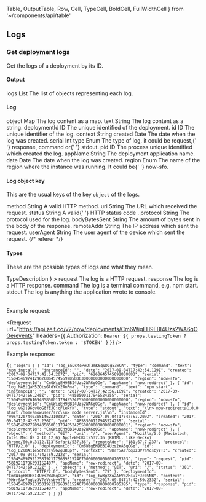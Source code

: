   Table,
  OutputTable,
  Row,
  Cell,
  TypeCell,
  BoldCell,
  FullWidthCell
} from '~/components/api/table'

## Logs

### Get deployment logs

<Endpoint method="GET" url="/v2/now/deployments/:id/events" />

Get the logs of a deployment by its ID.

#### Output

<OutputTable>
  <Row>
    <BoldCell>logs</BoldCell>
    <TypeCell>List</TypeCell>
    <Cell>The list of objects representing each log.</Cell>
  </Row>
</OutputTable>

#### Log

<OutputTable>
  <Row>
    <BoldCell>object</BoldCell>
    <TypeCell>Map</TypeCell>
    <Cell>The log content as a map.</Cell>
  </Row>
  <Row>
    <BoldCell>text</BoldCell>
    <TypeCell>String</TypeCell>
    <Cell>The log content as a string.</Cell>
  </Row>
  <Row>
    <BoldCell>deploymentId</BoldCell>
    <TypeCell>ID</TypeCell>
    <Cell>The unique identified of the deployment.</Cell>
  </Row>
  <Row>
    <BoldCell>id</BoldCell>
    <TypeCell>ID</TypeCell>
    <Cell>The unique identifier of the log.</Cell>
  </Row>
  <Row>
    <BoldCell>context</BoldCell>
    <TypeCell>String</TypeCell>
    <Cell />
  </Row>
  <Row>
    <BoldCell>created</BoldCell>
    <TypeCell>Date</TypeCell>
    <Cell>The date when the log was created.</Cell>
  </Row>
  <Row>
    <BoldCell>serial</BoldCell>
    <TypeCell>Int</TypeCell>
    <Cell />
  </Row>
  <Row>
    <BoldCell>type</BoldCell>
    <TypeCell>Enum</TypeCell>
    <Cell>
      The type of log, it could be <InlineCode>request</InlineCode>,{' '}
      <InlineCode>response</InlineCode>, <InlineCode>command</InlineCode> or{' '}
      <InlineCode>stdout</InlineCode>.
    </Cell>
  </Row>
  <Row>
    <BoldCell>pid</BoldCell>
    <TypeCell>ID</TypeCell>
    <Cell>The process unique identified which created the log.</Cell>
  </Row>
  <Row>
    <BoldCell>appName</BoldCell>
    <TypeCell>String</TypeCell>
    <Cell>The deployment application name.</Cell>
  </Row>
  <Row>
    <BoldCell>date</BoldCell>
    <TypeCell>Date</TypeCell>
    <Cell>The date when the log was created.</Cell>
  </Row>
  <Row>
    <BoldCell>region</BoldCell>
    <TypeCell>Enum</TypeCell>
    <Cell>
      The name of the region where the instance was running. It could be{' '}
      <InlineCode>now-sfo</InlineCode>.
    </Cell>
  </Row>
</OutputTable>

#### Log object key

This are the usual keys of the key `object` of the logs.

<OutputTable>
  <Row>
    <BoldCell>method</BoldCell>
    <TypeCell>String</TypeCell>
    <Cell>A valid HTTP method.</Cell>
  </Row>
  <Row>
    <BoldCell>uri</BoldCell>
    <TypeCell>String</TypeCell>
    <Cell>The URL which received the request.</Cell>
  </Row>
  <Row>
    <BoldCell>status</BoldCell>
    <TypeCell>String</TypeCell>
    <Cell>
      A valid{' '}
      <ExternalLink href="https://en.wikipedia.org/wiki/List_of_HTTP_status_codes">
        HTTP status code
      </ExternalLink>
      .
    </Cell>
  </Row>
  <Row>
    <BoldCell>protocol</BoldCell>
    <TypeCell>String</TypeCell>
    <Cell>The protocol used for the log.</Cell>
  </Row>
  <Row>
    <BoldCell>bodyBytesSent</BoldCell>
    <TypeCell>String</TypeCell>
    <Cell>The amount of bytes sent in the body of the response.</Cell>
  </Row>
  <Row>
    <BoldCell>remoteAddr</BoldCell>
    <TypeCell>String</TypeCell>
    <Cell>The IP address which sent the request.</Cell>
  </Row>
  <Row>
    <BoldCell>userAgent</BoldCell>
    <TypeCell>String</TypeCell>
    <Cell>The user agent of the device which sent the request.</Cell>
  </Row>
  {/* <Row>
    <BoldCell>referer</BoldCell>
    <TypeCell></TypeCell>
    <Cell></Cell>
  </Row> */}
</OutputTable>

#### Types

These are the possible types of logs and what they mean.

<Table
  head={
    <Row>
      <Cell isHead>Type</Cell>
      <FullWidthCell isHead>Description</FullWidthCell>
    </Row>
  }
>
  <Row>
    <BoldCell>request</BoldCell>
    <Cell>The log is a HTTP request.</Cell>
  </Row>
  <Row>
    <BoldCell>response</BoldCell>
    <Cell>The log is a HTTP response.</Cell>
  </Row>
  <Row>
    <BoldCell>command</BoldCell>
    <Cell>
      The log is a terminal command, e.g. <InlineCode>npm start</InlineCode>.
    </Cell>
  </Row>
  <Row>
    <BoldCell>stdout</BoldCell>
    <Cell>The log is anything the application wrote to console.</Cell>
  </Row>
</Table>

<Example>
  Example request:

<Request
  url="https://api.zeit.co/v2/now/deployments/Cm6WigEH9EBI4Uzs2WA6qOGe/events"
  headers={{
    Authorization: `Bearer ${
      props.testingToken ? props.testingToken.token : '$TOKEN'
    }`
  }}
/>

Example response:

  <Code syntax="json">{`{
    "logs": [
      {
        "id": "log_EEQs4oPeDT3mK6qVDCg53xOA",
        "type": "command",
        "text": "npm install",
        "instanceId": "",
        "date": "2017-09-04T17:42:54.129Z",
        "created": "2017-09-04T17:42:54.207Z",
        "pid": "6268645745692858883",
        "serial": "150454697412962686457456928588830000000000000000000",
        "region": "now-sfo",
        "deploymentId": "Cm6WigEH9EBI4Uzs2WA6qOGe",
        "appName": "now-redirect"
      },
      {
        "id": "log_MABiQaH5ZQtsGldYCm2RnFna",
        "type": "command",
        "text": "npm start",
        "instanceId": "",
        "date": "2017-09-04T17:42:56.169Z",
        "created": "2017-09-04T17:42:56.248Z",
        "pid": "4858500117945524255",
        "serial": "150454697616948585001179455242550000000000000000000",
        "region": "now-sfo",
        "deploymentId": "Cm6WigEH9EBI4Uzs2WA6qOGe",
        "appName": "now-redirect"
      },
      {
        "id": "log_vGDj96qvUoG8fEJCjcFleRfk",
        "type": "stdout",
        "text": "\\n> now-redirect@1.0.0 start /home/nowuser/src\\n> node server.js\\n",
        "instanceId": "996f12b74403b51f62310d82",
        "date": "2017-09-04T17:42:57.209Z",
        "created": "2017-09-04T17:42:57.236Z",
        "pid": "4858500117945524255",
        "serial": "150454697720948585001179455242550000000000000000001",
        "region": "now-sfo",
        "deploymentId": "Cm6WigEH9EBI4Uzs2WA6qOGe",
        "appName": "now-redirect"
      },
      {
        "object": {
          "method": "GET",
          "uri": "/",
          "userAgent": "Mozilla/5.0 (Macintosh; Intel Mac OS X 10_12_6) AppleWebKit/537.36 (KHTML, like Gecko) Chrome/60.0.3112.113 Safari/537.36",
          "remoteAddr": "181.67.7.237",
          "protocol": "HTTP/2.0"
        },
        "deploymentId": "Cm6WigEH9EBI4Uzs2WA6qOGe",
        "id": "log_DZlBA1IeSdfezFy962gURCpf",
        "context": "9HrrSAr7bqUz3V7aVcsbyYT3",
        "created": "2017-09-04T17:42:59.212Z",
        "serial": "150454697921258192117963931524070000000000000705393",
        "type": "request",
        "pid": "5819211796393152407",
        "appName": "now-redirect",
        "date": "2017-09-04T17:42:59.212Z"
      },
      {
        "object": {
          "method": "GET",
          "uri": "/",
          "status": "301",
          "protocol": "HTTP/2.0",
          "bodyBytesSent": "79"
        },
        "deploymentId": "Cm6WigEH9EBI4Uzs2WA6qOGe",
        "id": "log_tw8g2Xu2AEVp2H4u7FJc05NB",
        "context": "9HrrSAr7bqUz3V7aVcsbyYT3",
        "created": "2017-09-04T17:42:59.233Z",
        "serial": "150454697923358192117963931524070000000000000705395",
        "type": "response",
        "pid": "5819211796393152407",
        "appName": "now-redirect",
        "date": "2017-09-04T17:42:59.233Z"
      }
    ]
  }`}</Code>
</Example>
